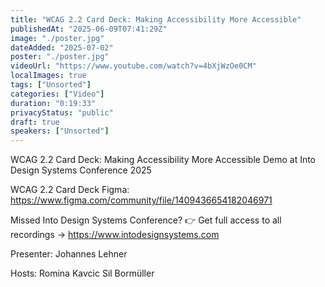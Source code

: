 ```yaml
---
title: "WCAG 2.2 Card Deck: Making Accessibility More Accessible"
publishedAt: "2025-06-09T07:41:29Z"
image: "./poster.jpg"
dateAdded: "2025-07-02"
poster: "./poster.jpg"
videoUrl: "https://www.youtube.com/watch?v=4bXjWzOe0CM"
localImages: true
tags: ["Unsorted"]
categories: ["Video"]
duration: "0:19:33"
privacyStatus: "public"
draft: true
speakers: ["Unsorted"]
---
```

WCAG 2.2 Card Deck: Making Accessibility More Accessible 
Demo at Into Design Systems Conference 2025 

WCAG 2.2 Card Deck Figma: https://www.figma.com/community/file/1409436654182046971

Missed Into Design Systems Conference?
👉 Get full access to all recordings → https://www.intodesignsystems.com


Presenter:
Johannes Lehner

Hosts:
Romina Kavcic
Sil Bormüller
